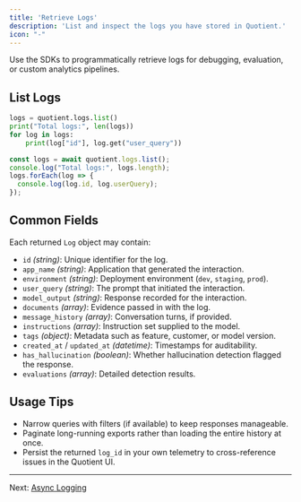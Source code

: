 ```yaml
---
title: 'Retrieve Logs'
description: 'List and inspect the logs you have stored in Quotient.'
icon: "-"
---
```


Use the SDKs to programmatically retrieve logs for debugging, evaluation, or custom analytics pipelines.

## List Logs

<CodeGroup>

```python list_logs.py
logs = quotient.logs.list()
print("Total logs:", len(logs))
for log in logs:
    print(log["id"], log.get("user_query"))
```

```typescript listLogs.ts
const logs = await quotient.logs.list();
console.log("Total logs:", logs.length);
logs.forEach(log => {
  console.log(log.id, log.userQuery);
});
```

</CodeGroup>

## Common Fields

Each returned `Log` object may contain:

* `id` *(string)*: Unique identifier for the log.
* `app_name` *(string)*: Application that generated the interaction.
* `environment` *(string)*: Deployment environment (`dev`, `staging`, `prod`).
* `user_query` *(string)*: The prompt that initiated the interaction.
* `model_output` *(string)*: Response recorded for the interaction.
* `documents` *(array)*: Evidence passed in with the log.
* `message_history` *(array)*: Conversation turns, if provided.
* `instructions` *(array)*: Instruction set supplied to the model.
* `tags` *(object)*: Metadata such as feature, customer, or model version.
* `created_at` / `updated_at` *(datetime)*: Timestamps for auditability.
* `has_hallucination` *(boolean)*: Whether hallucination detection flagged the response.
* `evaluations` *(array)*: Detailed detection results.

## Usage Tips

* Narrow queries with filters (if available) to keep responses manageable.
* Paginate long-running exports rather than loading the entire history at once.
* Persist the returned `log_id` in your own telemetry to cross-reference issues in the Quotient UI.

---

Next: [Async Logging](./async-client)
